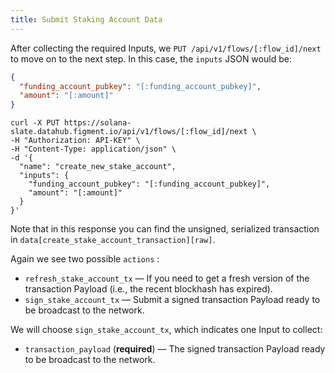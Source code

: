 ```yaml
---
title: Submit Staking Account Data
---
```


After collecting the required Inputs, we `PUT /api/v1/flows/[:flow_id]/next` to move on to the next step. In this case, the `inputs` JSON would be:

```json
{
  "funding_account_pubkey": "[:funding_account_pubkey]",
  "amount": "[:amount]"
}
```

```text
curl -X PUT https://solana-slate.datahub.figment.io/api/v1/flows/[:flow_id]/next \
-H "Authorization: API-KEY" \
-H "Content-Type: application/json" \
-d '{
  "name": "create_new_stake_account",
  "inputs": {
    "funding_account_pubkey": "[:funding_account_pubkey]",
    "amount": "[:amount]"
  }
}'
```

Note that in this response you can find the unsigned, serialized transaction in `data[create_stake_account_transaction][raw]`.

Again we see two possible `actions` :

- `refresh_stake_account_tx` — If you need to get a fresh version of the transaction Payload (i.e., the recent blockhash has expired).
- `sign_stake_account_tx` — Submit a signed transaction Payload ready to be broadcast to the network.

We will choose `sign_stake_account_tx`, which indicates one Input to collect:

- `transaction_payload` (**required**) — The signed transaction Payload ready to be broadcast to the network.
